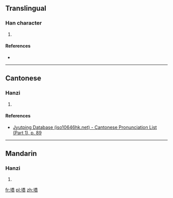 ==Translingual==

===Han character===
{{Han char|rn=32|rad=土|as=12|sn=15|four=|canj=土竹大月 (GHKB)|ids=⿰[[土]][[喬]]}}

# {{defn|Han|sort=土12}}

====References====
* {{Han ref|kx=0238.390|dkj=05468|dj=0478.010|hdz=10488.030|uh=58A7|ud=22695}}

----

==Cantonese==

===Hanzi===
{{yue-hanzi|jyut=[[kok3]]|y=kok3}}

# {{defn|lang=yue|sort=土12}}

====References====
*[http://www.iso10646hk.net/jp/document/download.jsp Jyutping Database (iso10646hk.net) - Cantonese Pronunciation List (Part 1), p. 89]

----

==Mandarin==

===Hanzi===
{{cmn-hanzi|pin=[[què]] ([[que4]])|wg=ch'üeh<sup>4</sup>}}

# {{defn|lang=cmn|sort=土12}}

[[fr:墧]]
[[pl:墧]]
[[zh:墧]]